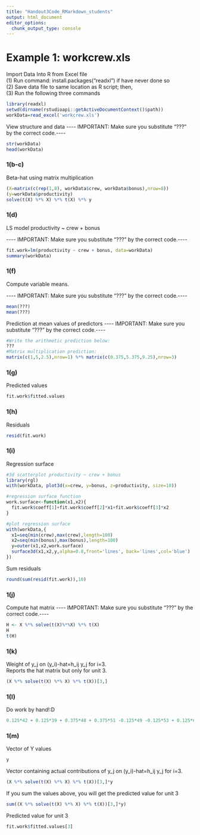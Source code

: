 ```yaml
---
title: "Handout3Code_RMarkdown_students"
output: html_document
editor_options: 
  chunk_output_type: console
---
```


# Example 1: workcrew.xls

Import Data Into R from Excel file\
(1) Run command: install.packages("readxl") if have never done so\
(2) Save data file to same location as R script; then,\
(3) Run the following three commands

```r
library(readxl)
setwd(dirname(rstudioapi::getActiveDocumentContext()$path)) 
workData=read_excel('workcrew.xls')
```

View structure and data -*-*-*-* IMPORTANT: Make sure you substitute "???" by the correct code.-*-*-*-*

```r
str(workData)
head(workData)
```

### 1(b-c)

Beta-hat using matrix multiplication

```r
(X=matrix(c(rep(1,8), workData$crew, workData$bonus),nrow=8))
(y=workData$productivity)
solve(t(X) %*% X) %*% t(X) %*% y
```

### 1(d)

LS model productivity \~ crew + bonus

\-*-*-*-* IMPORTANT: Make sure you substitute "???" by the correct code.-*-*-*-*

```r
fit.work=lm(productivity ~ crew + bonus, data=workData)
summary(workData)
```

### 1(f)

Compute variable means.

\-*-*-*-* IMPORTANT: Make sure you substitute "???" by the correct code.-*-*-*-*

```r
mean(???)
mean(???)
```

Prediction at mean values of predictors -*-*-*-* IMPORTANT: Make sure you substitute "???" by the correct code.-*-*-*-*

```r
#Write the arithmetic prediction below:
???
#Matrix multiplication prediction:
matrix(c(1,5,2.5),nrow=1) %*% matrix(c(0.375,5.375,9.25),nrow=3)
```

### 1(g)

Predicted values

```r
fit.work$fitted.values
```

### 1(h)

Residuals

```r
resid(fit.work)
```

### 1(i)

Regression surface

```r
#3d scatterplot productivity ~ crew + bonus
library(rgl)
with(workData, plot3d(x=crew, y=bonus, z=productivity, size=10))

#regression surface function
work.surface<-function(x1,x2){
  fit.work$coeff[1]+fit.work$coeff[2]*x1+fit.work$coeff[3]*x2
}

#plot regression surface
with(workData,{
  x1=seq(min(crew),max(crew),length=100)
  x2=seq(min(bonus),max(bonus),length=100)
  y=outer(x1,x2,work.surface)
  surface3d(x1,x2,y,alpha=0.8,front='lines', back='lines',col='blue')
})
```

Sum residuals

```r
round(sum(resid(fit.work)),10)
```

### 1(j)

Compute hat matrix -*-*-*-* IMPORTANT: Make sure you substitute "???" by the correct code.-*-*-*-*

```r
H <- X %*% solve(t(X)%*%X) %*% t(X)
H
t(H)
```

### 1(k)

Weight of y_j on (y_i)-hat=h_ij y_j for i=3.\
Reports the hat matrix but only for unit 3.

```r
(X %*% solve(t(X) %*% X) %*% t(X))[3,]
```

### 1(l)

Do work by hand!:D

```r
0.125*42 + 0.125*39 + 0.375*48 + 0.375*51 -0.125*49 -0.125*53 + 0.125*61 + 0.125*60
```

### 1(m)

Vector of Y values

```r
y
```

Vector containing actual contributions of y_j on (y_i)-hat=h_ij y_j for i=3.

```r
(X %*% solve(t(X) %*% X) %*% t(X))[3,]*y
```

If you sum the values above, you will get the predicted value for unit 3

```r
sum((X %*% solve(t(X) %*% X) %*% t(X))[3,]*y)
```

Predicted value for unit 3

```r
fit.work$fitted.values[3]

```
